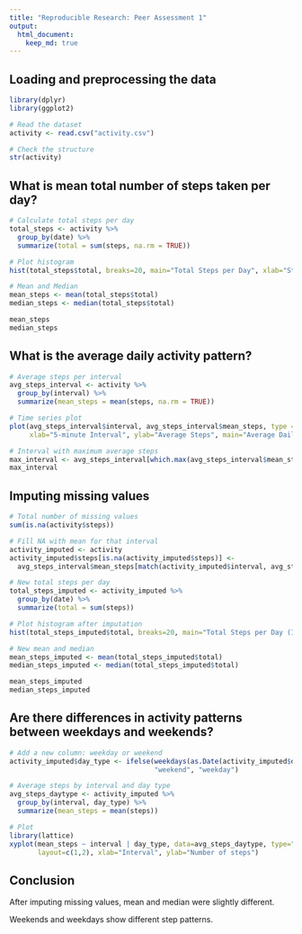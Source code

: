 ```yaml
---
title: "Reproducible Research: Peer Assessment 1"
output: 
  html_document:
    keep_md: true
---
```



## Loading and preprocessing the data
```r
library(dplyr)
library(ggplot2)

# Read the dataset
activity <- read.csv("activity.csv")

# Check the structure
str(activity)
```


## What is mean total number of steps taken per day?
```r
# Calculate total steps per day
total_steps <- activity %>%
  group_by(date) %>%
  summarize(total = sum(steps, na.rm = TRUE))

# Plot histogram
hist(total_steps$total, breaks=20, main="Total Steps per Day", xlab="Steps", col="blue")

# Mean and Median
mean_steps <- mean(total_steps$total)
median_steps <- median(total_steps$total)

mean_steps
median_steps
```

## What is the average daily activity pattern?
```r
# Average steps per interval
avg_steps_interval <- activity %>%
  group_by(interval) %>%
  summarize(mean_steps = mean(steps, na.rm = TRUE))

# Time series plot
plot(avg_steps_interval$interval, avg_steps_interval$mean_steps, type = "l",
     xlab="5-minute Interval", ylab="Average Steps", main="Average Daily Activity Pattern")

# Interval with maximum average steps
max_interval <- avg_steps_interval[which.max(avg_steps_interval$mean_steps), ]
max_interval
```


## Imputing missing values

```r
# Total number of missing values
sum(is.na(activity$steps))

# Fill NA with mean for that interval
activity_imputed <- activity
activity_imputed$steps[is.na(activity_imputed$steps)] <- 
  avg_steps_interval$mean_steps[match(activity_imputed$interval, avg_steps_interval$interval)]

# New total steps per day
total_steps_imputed <- activity_imputed %>%
  group_by(date) %>%
  summarize(total = sum(steps))

# Plot histogram after imputation
hist(total_steps_imputed$total, breaks=20, main="Total Steps per Day (Imputed)", xlab="Steps", col="green")

# New mean and median
mean_steps_imputed <- mean(total_steps_imputed$total)
median_steps_imputed <- median(total_steps_imputed$total)

mean_steps_imputed
median_steps_imputed
```

## Are there differences in activity patterns between weekdays and weekends?
```r
# Add a new column: weekday or weekend
activity_imputed$day_type <- ifelse(weekdays(as.Date(activity_imputed$date)) %in% c("Saturday", "Sunday"), 
                                    "weekend", "weekday")

# Average steps by interval and day type
avg_steps_daytype <- activity_imputed %>%
  group_by(interval, day_type) %>%
  summarize(mean_steps = mean(steps))

# Plot
library(lattice)
xyplot(mean_steps ~ interval | day_type, data=avg_steps_daytype, type="l",
       layout=c(1,2), xlab="Interval", ylab="Number of steps")

```

## Conclusion
After imputing missing values, mean and median were slightly different.

Weekends and weekdays show different step patterns.
